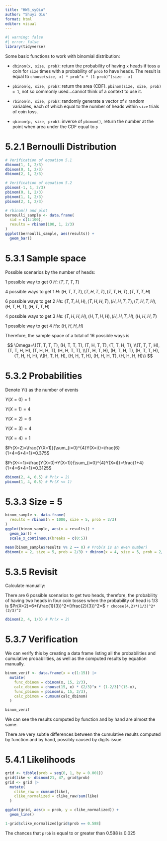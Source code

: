 ```yaml
---
title: "HW5_syQiu"
author: "Shuyi Qiu"
format: html
editor: visual
---
```


```r
#| warning: false
#| error: false
library(tidyverse)
```

Some basic functions to work with binomial distribution:

-   `dbinom(x, size, prob)`: return the probability of having `x` heads if toss a coin for `size` times with a probability of `prob` to have heads. The result is equal to `choose(size, x) * prob^x * (1-prob)^(size - x)`

-   `pbinom(q, size, prob)`: return the area (CDF). `pbinom(size, size, prob) = 1`, not so commonly used...cannot think of a context to use it.

-   `rbinom(n, size, prob)`: randomly generate a vector of `n` random variables, each of which equal to the number of heads within `size` trials of coin toss.

-   `qbinom(p, size, prob)`: inverse of `pbinom()`, return the number at the point when area under the CDF equal to `p`

# 5.2.1 Bernoulli Distribution

```r
# Verification of equation 5.1
dbinom(1, 1, 2/3)
dbinom(0, 1, 2/3)
dbinom(2, 1, 2/3)

# Verification of equation 5.2
pbinom(-1, 1, 2/3)
pbinom(0, 1, 2/3)
pbinom(1, 1, 2/3)
pbinom(2, 1, 2/3)

# rbinom() and plot
bernoulli_sample <- data.frame(
  sid = c(1:100),
  results = rbinom(100, 1, 2/3)
)
ggplot(bernoulli_sample, aes(results)) +
  geom_bar()
```

# 5.3.1 Sample space

Possible scenarios by the number of heads:

1 possible way to get 0 $H$: $(T,T,T,T)$

4 possible ways to get 1 $H$: $(H, T, T, T), (T, H, T, T), (T, T, H, T), (T, T, T, H)$

6 possible ways to get 2 $H$s: $(T, T, H, H), (T, H, H, T), (H, H, T, T), (T, H, T, H), (H, T, H, T), (H, T, T, H)$

4 possible ways to get 3 $H$s: $(T, H, H, H), (H, T, H, H), (H, H, T, H), (H, H, H, T)$

1 possible way to get 4 $H$s: $(H, H, H,H)$

Therefore, the sample space of a total of 16 possible ways is

$$
\Omega=\{(T, T, T, T), (H, T, T, T), (T, H, T, T), (T, T, H, T), \\(T, T, T, H), (T, T, H, H), (T, H, H, T), (H, H, T, T), \\(T, H, T, H), (H, T, H, T), (H, T, T, H), (T, H, H, H), \\(H, T, H, H), (H, H, T, H), (H, H, H, T), (H, H, H, H)\}
$$

# 5.3.2 Probabilities

Denote $Y()$ as the number of events

$Y(X=0)=1$

$Y(X=1)=4$

$Y(X=2)=6$

$Y(X=3)=4$

$Y(X=4)=1$

$Pr(X=2)=\frac{Y(X=1)}{\sum_{i=0}^{4}Y(X=i)}=\frac{6}{1+4+6+4+1}=0.375$

$Pr(X<=1)=\frac{Y(X=0)+Y(X=1)}{\sum_{i=0}^{4}Y(X=i)}=\frac{1+4}{1+4+6+4+1}=0.3125$

```r
dbinom(2, 4, 0.5) # Pr(x = 2)
pbinom(1, 4, 0.5) # Pr(X <= 1)
```

# 5.3.3 Size = 5

```r
binom_sample <- data.frame(
  results = rbinom(n = 1000, size = 5, prob = 2/3)
)
ggplot(binom_sample, aes(x = results)) +
  geom_bar() +
  scale_x_continuous(breaks = c(0:5))

mean(binom_sample$results %% 2 == 0) # Prob(X is an even number)
dbinom(x = 2, size = 5, prob = 2/3) + dbinom(x = 4, size = 5, prob = 2/3) # Theoretically
```

# 5.3.5 Revisit

Calculate manually:

There are 6 possible scenarios to get two heads, therefore, the probability of having two heads in four coin tosses when the probability of head is 1/3 is $Pr(X=2)=6*(\frac{1}{3})^2*(\frac{2}{3})^2=$ `r choose(4,2)*(1/3)^2*(2/3)^2`

```r
dbinom(2, 4, 1/3) # Pr(x = 2)
```

# 5.3.7 Verification

We can verify this by creating a data frame listing all the probabilities and cumulative probabilities, as well as the computed results by equation manually.

```r
binom_verif <- data.frame(x = c(1:15)) |> 
  mutate(
    func_dbinom = dbinom(x, 15, 2/3),
    calc_dbinom = choose(15, x) * (2/3)^x * (1-2/3)^(15-x),
    func_pbinom = pbinom(x, 15, 2/3),
    calc_pbimom = cumsum(calc_dbinom)
  )

binom_verif
```

We can see the results computed by function and by hand are almost the same.

There are very subtle differences between the cumulative results computed by function and by hand, possibly caused by digits issue.

# 5.4.1 Likelihoods

```r
grid <- tibble(prob = seq(0, 1, by = 0.001))
grid$like <- dbinom(21, 47, grid$prob) 
grid <- grid |> 
  mutate(
    clike_raw = cumsum(like),
    clike_normalized = clike_raw/sum(like)
  )

ggplot(grid, aes(x = prob, y = clike_normalized)) +
  geom_line()

1-grid$clike_normalized[grid$prob == 0.588]
```

The chances that `prob` is equal to or greater than 0.588 is 0.025
